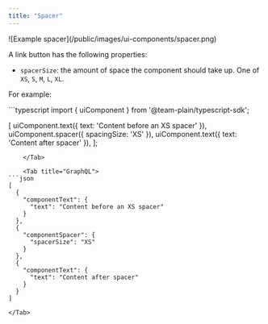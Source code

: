 ```yaml
---
title: "Spacer"
---
```


<Frame>
  ![Example spacer](/public/images/ui-components/spacer.png)
</Frame>

A link button has the following properties:

- `spacerSize`: the amount of space the component should take up. One of `XS`, `S`, `M`, `L`, `XL`.

For example:

<Tabs>
    <Tab title="Typescript SDK">
```typescript
import { uiComponent } from '@team-plain/typescript-sdk';
 
[
  uiComponent.text({ text: 'Content before an XS spacer' }),
  uiComponent.spacer({ spacingSize: 'XS' }),
  uiComponent.text({ text: 'Content after spacer' }),
];
```
    </Tab>

    <Tab title="GraphQL">
```json
[
  {
    "componentText": {
      "text": "Content before an XS spacer"
    }
  },
  {
    "componentSpacer": {
      "spacerSize": "XS"
    }
  },
  {
    "componentText": {
      "text": "Content after spacer"
    }
  }
]
```
    </Tab>

</Tabs>
